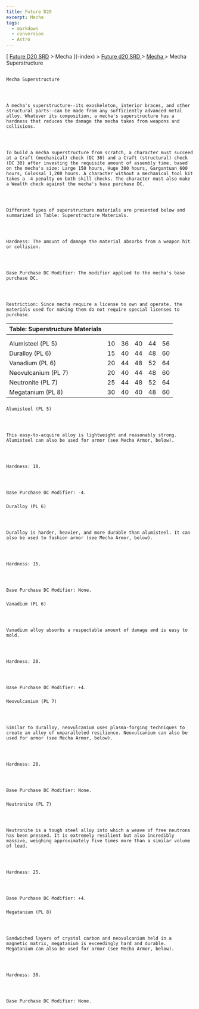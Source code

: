 ```yaml
---
title: Future D20
excerpt: Mecha
tags:
  - markdown
  - conversion
  - Astro
---
```







[
[Future D20 SRD]( / ) > Mecha
     ](-index)
     >
     [
      Future d20 SRD
     ](future-d20-srd-index)
     >
     [
      Mecha
     ](future-d20-srd-mecha-index)
     > Mecha Superstructure
    




## 
    Mecha Superstructure
   



    A mecha's superstructure--its exoskeleton, interior braces, and other structural parts--can be made from any sufficiently advanced metal alloy. Whatever its composition, a mecha's superstructure has a hardness that reduces the damage the mecha takes from weapons and collisions.
   



    To build a mecha superstructure from scratch, a character must succeed at a Craft (mechanical) check (DC 30) and a Craft (structural) check (DC 30) after investing the requisite amount of assembly time, based on the mecha's size: Large 150 hours, Huge 300 hours, Gargantuan 600 hours, Colossal 1,200 hours. A character without a mechanical tool kit takes a -4 penalty on both skill checks. The character must also make a Wealth check against the mecha's base purchase DC.
   



    Different types of superstructure materials are presented below and summarized in Table: Superstructure Materials.
   



    Hardness: The amount of damage the material absorbs from a weapon hit or collision.
   



    Base Purchase DC Modifier: The modifier applied to the mecha's base purchase DC.
   



    Restriction: Since mecha require a license to own and operate, the materials used for making them do not require special licenses to purchase.
   


| Table: Superstructure Materials |  |  |  |  |  |
| :--------------------------------- | :--: | :--: | :--: | :--: | --: |
|  |  |  |  |  |  |
|  |  |  |  |  |  |
| Alumisteel (PL 5) | 10 | 36 | 40 | 44 | 56 |
| Duralloy (PL 6) | 15 | 40 | 44 | 48 | 60 |
| Vanadium (PL 6) | 20 | 44 | 48 | 52 | 64 |
| Neovulcanium (PL 7) | 20 | 40 | 44 | 48 | 60 |
| Neutronite (PL 7) | 25 | 44 | 48 | 52 | 64 |
| Megatanium (PL 8) | 30 | 40 | 40 | 48 | 60 |



### 
    Alumisteel (PL 5)
   



    This easy-to-acquire alloy is lightweight and reasonably strong. Alumisteel can also be used for armor (see Mecha Armor, below).
   



    Hardness: 10.
   



    Base Purchase DC Modifier: -4.
   


### 
    Duralloy (PL 6)
   



    Duralloy is harder, heavier, and more durable than alumisteel. It can also be used to fashion armor (see Mecha Armor, below).
   



    Hardness: 15.
   



    Base Purchase DC Modifier: None.
   


### 
    Vanadium (PL 6)
   



    Vanadium alloy absorbs a respectable amount of damage and is easy to mold.
   



    Hardness: 20.
   



    Base Purchase DC Modifier: +4.
   


### 
    Neovulcanium (PL 7)
   



    Similar to duralloy, neovulcanium uses plasma-forging techniques to create an alloy of unparalleled resilience. Neovulcanium can also be used for armor (see Mecha Armor, below).
   



    Hardness: 20.
   



    Base Purchase DC Modifier: None.
   


### 
    Neutronite (PL 7)
   



    Neutronite is a tough steel alloy into which a weave of free neutrons has been pressed. It is extremely resilient but also incredibly massive, weighing approximately five times more than a similar volume of lead.
   



    Hardness: 25.
   



    Base Purchase DC Modifier: +4.
   


### 
    Megatanium (PL 8)
   



    Sandwiched layers of crystal carbon and neovulcanium held in a magnetic matrix, megatanium is exceedingly hard and durable. Megatanium can also be used for armor (see Mecha Armor, below).
   



    Hardness: 30.
   



    Base Purchase DC Modifier: None.
   





